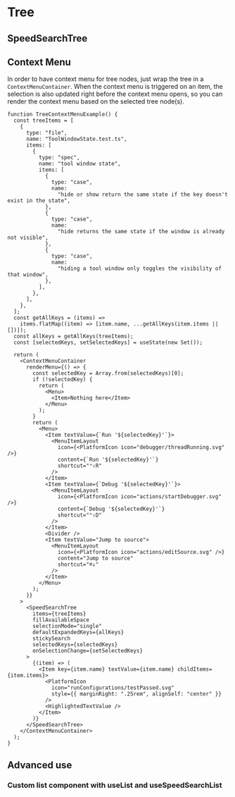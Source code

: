 ---
---

# Tree

## SpeedSearchTree

## Context Menu

In order to have context menu for tree nodes, just wrap the tree in a `ContextMenuContainer`. When the context menu
is triggered on an item, the selection is also updated right before the context menu opens, so you can render the
context menu based on the selected tree node(s).

```tsx live themed noPadding
function TreeContextMenuExample() {
  const treeItems = [
    {
      type: "file",
      name: "ToolWindowState.test.ts",
      items: [
        {
          type: "spec",
          name: "tool window state",
          items: [
            {
              type: "case",
              name:
                "hide or show return the same state if the key doesn't exist in the state",
            },
            {
              type: "case",
              name:
                "hide returns the same state if the window is already not visible",
            },
            {
              type: "case",
              name:
                "hiding a tool window only toggles the visibility of that window",
            },
          ],
        },
      ],
    },
  ];
  const getAllKeys = (items) =>
    items.flatMap((item) => [item.name, ...getAllKeys(item.items || [])]);
  const allKeys = getAllKeys(treeItems);
  const [selectedKeys, setSelectedKeys] = useState(new Set());

  return (
    <ContextMenuContainer
      renderMenu={() => {
        const selectedKey = Array.from(selectedKeys)[0];
        if (!selectedKey) {
          return (
            <Menu>
              <Item>Nothing here</Item>
            </Menu>
          );
        }
        return (
          <Menu>
            <Item textValue={`Run '${selectedKey}'`}>
              <MenuItemLayout
                icon={<PlatformIcon icon="debugger/threadRunning.svg" />}
                content={`Run '${selectedKey}'`}
                shortcut="⌃⇧R"
              />
            </Item>
            <Item textValue={`Debug '${selectedKey}'`}>
              <MenuItemLayout
                icon={<PlatformIcon icon="actions/startDebugger.svg" />}
                content={`Debug '${selectedKey}'`}
                shortcut="⌃⇧D"
              />
            </Item>
            <Divider />
            <Item textValue="Jump to source">
              <MenuItemLayout
                icon={<PlatformIcon icon="actions/editSource.svg" />}
                content="Jump to source"
                shortcut="⌘↓"
              />
            </Item>
          </Menu>
        );
      }}
    >
      <SpeedSearchTree
        items={treeItems}
        fillAvailableSpace
        selectionMode="single"
        defaultExpandedKeys={allKeys}
        stickySearch
        selectedKeys={selectedKeys}
        onSelectionChange={setSelectedKeys}
      >
        {(item) => (
          <Item key={item.name} textValue={item.name} childItems={item.items}>
            <PlatformIcon
              icon="runConfigurations/testPassed.svg"
              style={{ marginRight: ".25rem", alignSelf: "center" }}
            />
            <HighlightedTextValue />
          </Item>
        )}
      </SpeedSearchTree>
    </ContextMenuContainer>
  );
}
```

## Advanced use

### Custom list component with useList and useSpeedSearchList
